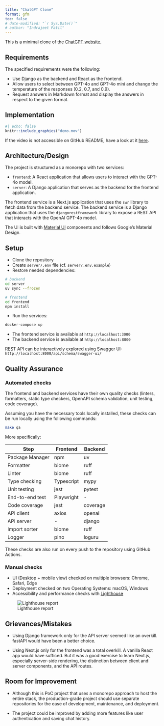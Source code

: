 ```yaml
---
title: "ChatGPT Clone"
format: gfm
toc: false
# date-modified: "`r Sys.Date()`"
# author: "Indrajeet Patil"
---
```


This is a minimal clone of the [ChatGPT website](https://chat.openai.com/).

## Requirements

The specified requirements were the following:

- Use Django as the backend and React as the frontend.
- Allow users to select between GPT-4o and GPT-4o mini and change the
  temperature of the responses (0.2, 0.7, and 0.9).
- Request answers in Markdown format and display the answers in respect to the
  given format.

## Implementation

```r
#| echo: false
knitr::include_graphics("demo.mov")
```

If the video is not accessible on GitHub README, have a look at it [here](https://github.com/IndrajeetPatil/chatgpt-clone/blob/main/demo.mov).

## Architecture/Design

The project is structured as a monorepo with two services:

- `frontend`: A React application that allows users to interact with the GPT-4o
  model.
- `server`: A Django application that serves as the backend for the frontend
  application.

The frontend service is a Next.js application that uses the `swr` library to
fetch data from the backend service. The backend service is a Django application
that uses the `djangorestframework` library to expose a REST API that interacts
with the OpenAI GPT-4o model.

The UI is built with [Material UI](https://mui.com/material-ui/getting-started/)
components and follows Google's Material Design.

## Setup

- Clone the repository
- Create `server/.env` file (cf. `server/.env.example`)
- Restore needed dependencies:

```bash
# backend
cd server
uv sync --frozen

# frontend
cd frontend
npm install
```

- Run the services:

```bash
docker-compose up
```

- The frontend service is available at `http://localhost:3000`
- The backend service is available at `http://localhost:8000`

REST API can be interactively explored using Swagger UI:  
 `http://localhost:8000/api/schema/swagger-ui/`

## Quality Assurance

### Automated checks

The frontend and backend services have their own quality checks (linters,
formatters, static type checkers, OpenAPI schema validation, unit testing, code
coverage).

Assuming you have the necessary tools locally installed, these checks can be run
locally using the following commands:

```bash
make qa
```

More specifically:

| Step            | Frontend      | Backend  |
| --------------- | ------------- | -------- |
| Package Manager | npm           | uv       |
| Formatter       | biome         | ruff     |
| Linter          | biome         | ruff     |
| Type checking   | Typescript    | mypy     |
| Unit testing    | jest          | pytest   |
| End-to-end test | Playwright    | -        |
| Code coverage   | jest          | coverage |
| API client      | axios         | openai   |
| API server      | -             | django   |
| Import sorter   | biome         | ruff     |
| Logger          | pino          | loguru   |

These checks are also run on every push to the repository using GitHub Actions.

### Manual checks

- UI (Desktop + mobile view) checked on multiple browsers: Chrome, Safari, Edge
- Deployment checked on two Operating Systems: macOS, Windows
- Accessibility and performance checks with [Lighthouse](https://developers.google.com/web/tools/lighthouse)

![Lighthouse report](./lighthouse.png)

## Grievances/Mistakes

- Using Django framework only for the API server seemed like an overkill.
  fastAPI would have been a better choice.

- Using Next.js only for the frontend was a total overkill. A vanilla React app
  would have sufficed. But it was a good exercise to learn Next.js, especially
  server-side rendering, the distinction between client and server components,
  and the API routes.

## Room for Improvement

- Although this is PoC project that uses a monorepo approach to host the entire
  stack, the production-grade project should use separate repositories for the
  ease of development, maintenance, and deployment.

- The project could be improved by adding more features like user authentication
  and saving chat history.
